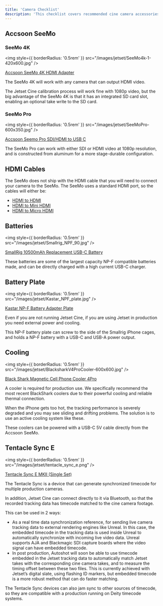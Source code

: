 ```yaml
---
title: 'Camera Checklist'
description: 'This checklist covers recommended cine camera accessories for use with Jetset Cine.'
---
```


## Accsoon SeeMo

### SeeMo 4K

<img
  style={{ borderRadius: '0.5rem' }}
  src="/images/jetset/SeeMo4k-1-420x600.jpg"
/>

[Accsoon SeeMo 4K HDMI Adapter](https://a.co/d/gciNr8d)

The SeeMo 4K will work with any camera that can output HDMI video.

The Jetset Cine calibration process will work fine with 1080p video, but the big advantage of the SeeMo 4K is that it has an integrated SD card slot, enabling an optional take write to the SD card.

### SeeMo Pro

<img
  style={{ borderRadius: '0.5rem' }}
  src="/images/jetset/SeeMoPro-600x350.jpg"
/>

[Accsoon Seemo Pro SDI/HDMI to USB C](https://a.co/d/8X16VPa)

The SeeMo Pro can work with either SDI or HDMI video at 1080p resolution, and is constructed from aluminum for a more stage-durable configuration.

## HDMI Cables

The SeeMo does not ship with the HDMI cable that you will need to connect your camera to the SeeMo. The SeeMo uses a standard HDMI port, so the cables will either be:

- [HDMI to HDMI](https://a.co/d/7hk9IXO)
- [HDMI to Mini HDMI](https://a.co/d/1ymuTE0)
- [HDMI to Micro HDMI](https://a.co/d/b91FV95)

## Batteries

<img
  style={{ borderRadius: '0.5rem' }}
  src="/images/jetset/Smallrig_NPF_90.jpg"
/>

[SmallRig 10500mAh Replacement USB-C Battery](https://a.co/d/6MSAbn4)

These batteries are some of the largest capacity NP-F compatible batteries made, and can be directly charged with a high current USB-C charger.

## Battery Plate 

<img
  style={{ borderRadius: '0.5rem' }}
  src="/images/jetset/Kastar_NPF_plate.jpg"
/>

[Kastar NP-F Battery Adapter Plate](https://a.co/d/bNYMBQd)

Even if you are not running Jetset Cine, if you are using Jetset in production you need external power and cooling.

This NP-F battery plate can screw to the side of the Smallrig iPhone cages, and holds a NP-F battery with a USB-C and USB-A power output.

## Cooling

<img
  style={{ borderRadius: '0.5rem' }}
  src="/images/jetset/BlacksharkV4ProCooler-600x600.jpg"
/>

[Black Shark Magnetic Cell Phone Cooler 4Pro](https://a.co/d/dJQ6dVt)

A cooler is required for production use. We specifically recommend the most recent BlackShark coolers due to their powerful cooling and reliable thermal connection.

When the iPhone gets too hot, the tracking performance is severely degraded and you may see sliding and drifting problems. The solution is to use an active cooling system like these.

These coolers can be powered with a USB-C 5V cable directly from the Accsoon SeeMo.

## Tentacle Sync E

<img
  style={{ borderRadius: '0.5rem' }}
  src="/images/jetset/tentacle_sync_e.png"
/>

[Tentacle Sync E MKII (Single Set)](https://a.co/d/0fdaWUwp)

The Tentacle Sync is a device that can generate synchronized timecode for multiple production cameras.

In addition, Jetset Cine can connect directly to it via Bluetooth, so that the recorded tracking data has timecode matched to the cine camera footage.

This can be used in 2 ways:

- As a real time data synchronization reference, for sending live camera tracking data to external rendering engines like Unreal. In this case, the embedded timecode in the tracking data is used inside Unreal to automatically synchronize with incoming live video data. Unreal supports AJA and Blackmagic SDI capture boards where the video signal can have embedded timecode.
- In post production, Autoshot will soon be able to use timecode embedded in the Jetset tracking data to automatically match Jetset takes with the corresponding cine camera takes, and to measure the timing offset between these two files. This is currently achieved with Jetset’s digital slate, using flashing ID markers, but embedded timecode is a more robust method that can do faster matching.

The Tentacle Sync devices can also jam sync to other sources of timecode, so they are compatible with a production running on Deity timecode systems.